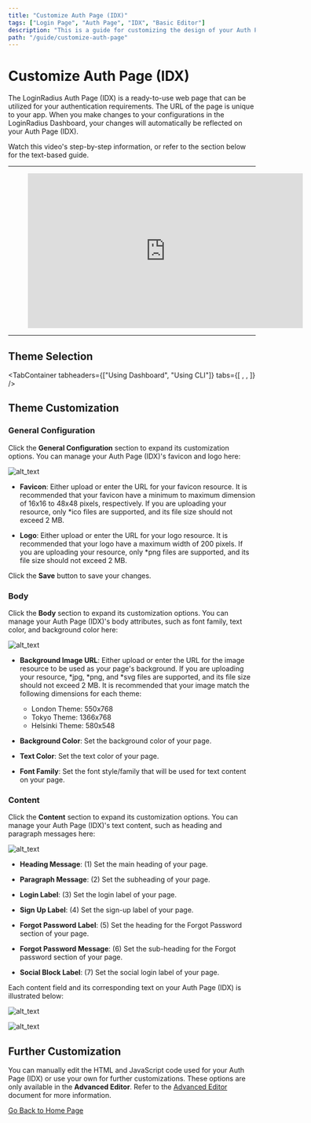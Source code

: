 ```yaml
---
title: "Customize Auth Page (IDX)"
tags: ["Login Page", "Auth Page", "IDX", "Basic Editor"]
description: "This is a guide for customizing the design of your Auth Page (IDX)."
path: "/guide/customize-auth-page"
---
```


# Customize Auth Page (IDX)

The LoginRadius Auth Page (IDX) is a ready-to-use web page that can be utilized for your authentication requirements. The URL of the page is unique to your app. When you make changes to your configurations in the LoginRadius Dashboard, your changes will automatically be reflected on your Auth Page (IDX).

Watch this video's step-by-step information, or refer to the section below for the text-based guide.

---

<figure class="video_container">
  <iframe width="560" height="315" src="https://www.youtube.com/embed/0AO9xR18wxs" frameborder="0" allow="accelerometer; autoplay; clipboard-write; encrypted-media; gyroscope; picture-in-picture" allowfullscreen></iframe>
</figure>

---

## Theme Selection

<TabContainer
  tabheaders={["Using Dashboard", "Using CLI"]}
  tabs={[
    <Tab>
      <ThemeDash />
    </Tab>,
    <Tab>
      <ThemeCLI />
    </Tab>,
  ]}
/>


## Theme Customization

### General Configuration

Click the **General Configuration** section to expand its customization options. You can manage your Auth Page (IDX)'s favicon and logo here:

![alt_text](images/customize-general-configuration.png "image_tooltip")

  * **Favicon**: Either upload or enter the URL for your favicon resource. It is recommended that your favicon have a minimum to maximum dimension of 16x16 to 48x48 pixels, respectively. If you are uploading your resource, only *ico files are supported, and its file size should not exceed 2 MB.

  * **Logo**: Either upload or enter the URL for your logo resource. It is recommended that your logo have a maximum width of 200 pixels. If you are uploading your resource, only *png files are supported, and its file size should not exceed 2 MB.

Click the **Save** button to save your changes.

### Body

Click the **Body** section to expand its customization options. You can manage your Auth Page (IDX)'s body attributes, such as font family, text color, and background color here:

  ![alt_text](images/customize-body.png "image_tooltip")

  * **Background Image URL**: Either upload or enter the URL for the image resource to be used as your page's background. If you are uploading your resource, *jpg, *png, and *svg files are supported, and its file size should not exceed 2 MB. It is recommended that your image match the following dimensions for each theme:

    * London Theme: 550x768
    * Tokyo Theme: 1366x768
    * Helsinki Theme: 580x548

  * **Background Color**: Set the background color of your page.

  * **Text Color**: Set the text color of your page.

  * **Font Family**: Set the font style/family that will be used for text content on your page.

### Content

Click the **Content** section to expand its customization options. You can manage your Auth Page (IDX)'s text content, such as heading and paragraph messages here:

  ![alt_text](images/customize-content.png "image_tooltip")

  * **Heading Message**: (1) Set the main heading of your page.

  * **Paragraph Message**: (2) Set the subheading of your page.

  * **Login Label**: (3) Set the login label of your page.

  * **Sign Up Label**: (4) Set the sign-up label of your page.

  * **Forgot Password Label**: (5) Set the heading for the Forgot Password section of your page.

  * **Forgot Password Message**: (6) Set the sub-heading for the Forgot password section of your page.

  * **Social Block Label**: (7) Set the social login label of your page.

Each content field and its corresponding text on your Auth Page (IDX) is illustrated below:

![alt_text](images/idx-content-fields-1.png "image_tooltip")

![alt_text](images/idx-content-fields-2.png)

## Further Customization

You can manually edit the HTML and JavaScript code used for your Auth Page (IDX) or use your own for further customizations. These options are only available in the **Advanced Editor**. Refer to the <a href="https://www.loginradius.com/docs/developer/guide/auth-page-advanced-editor" target="_blank" >Advanced Editor</a> document for more information.


[Go Back to Home Page](/)